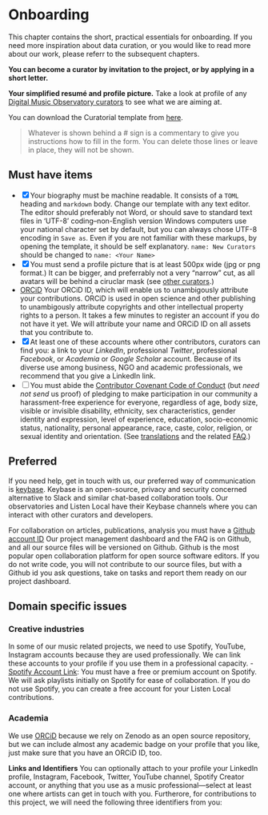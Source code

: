 # Onboarding {#onboarding}

::: {.rmdnote data-latex="{note}"}

This chapter contains the short, practical essentials for onboarding. If you need more inspiration about data curation, or you would like to read more about our work, please referr to the subsequent chapters. 

:::

**You can become a curator by invitation to the project, or by applying in a short letter.**

**Your simplified resumé and profile picture.** Take a look at profile of any [Digital Music Observatory curators](https://music.dataobservatory.eu/#contributors) to see what we are aiming at. 

You can download the Curatorial template from [here](https://raw.githubusercontent.com/dataobservatory-eu/music/main/content/authors/curator/_index.md).

> Whatever is shown behind a # sign is a commentary to give you instructions how to  fill in the form. You can delete those lines or leave in place, they will not be shown.



## Must have items {-}

- [x] Your biography must be machine readable.  It consists of a `TOML` heading and `markdown` body.  Change our template with any text editor. The editor should preferably not Word, or should save to standard text files in 'UTF-8' coding--non-English version Windows computers use your national character set by default, but you can always chose UTF-8 encoding in `Save as`. Even if you are not familiar with these markups, by opening the template, it should be self explanatory. 
`name: New Curators` should be changed to `name: <Your Name>` 
- [x] You must send a profile picture that is at least 500px wide (jpg or png format.) It can be bigger, and preferrably not a very "narrow" cut, as all avatars will be behind a ciruclar mask (see [other curators](https://music.dataobservatory.eu/#contributors).)
- [ORCiD](https://orcid.org/) Your ORCiD ID, which will enable us to unambigously attribute your contributions. ORCiD is used in open science and other publishing to unambigously attribute copyrights and other intellectual property rights to a person. It takes a few minutes to register an account if you do not have it yet. We will attribute your name and ORCiD ID on all assets that you contribute to.
- [x] At least one of these accounts where other contributors, curators can find you: a link to your _LinkedIn_, professional _Twitter_, professional _Facebook_, or _Academia_ or _Google Scholar_ account. Because of its diverse use among business, NGO and academic professionals, we recommend that you give a LinkedIn link. 
- [ ] You must abide the [Contributor Covenant Code of Conduct](https://www.contributor-covenant.org/version/2/1/code_of_conduct/) (but *need not send* us proof) of pledging to make participation in our community a harassment-free experience for everyone, regardless of age, body size, visible or invisible disability, ethnicity, sex characteristics, gender identity and expression, level of experience, education, socio-economic status, nationality, personal appearance, race, caste, color, religion, or sexual identity and orientation. (See [translations](https://www.contributor-covenant.org/translations/) and the related [FAQ](https://www.contributor-covenant.org/faq/).)

## Preferred

If you need help, get in touch with us, our preferred way of communication is  [keybase](https://keybase.io/). Keybase is an open-source, privacy and security concerned alternative to Slack and similar chat-based collaboration tools. Our observatories and Listen Local have their Keybase channels where you can interact with other curators and developers.

For collaboration on articles, publications, analysis you must have a [Github account ID](https://docs.github.com/en/get-started/signing-up-for-github/signing-up-for-a-new-github-account) Our project management dashboard and the FAQ is on Github, and all our source files will be versioned on Github. Github is the most popular open collaboration platform for open source software editors. If you do not write code, you will not contribute to our source files, but with a Github id you ask questions, take on tasks and report them ready on our project dashboard. 


## Domain specific issues

### Creative industries
In some of our music related projects, we need to use Spotify, YouTube, Instagram accounts because they are used professionally. We can link these accounts to your profile if you use them in a professional capacity.
- [Spotify Account Link](https://open.spotify.com/user/rx4xjay1368opqg2i7nabuo5c): You must have a free or premium account on Spotify. We will ask playlists initially on Spotify for ease of collaboration. If you do not use Spotify, you can create a free account for your Listen Local contributions.

### Academia 
We use [ORCiD](https://orcid.org/) because we rely on Zenodo as an open source repository, but we can include almost any academic badge on your profile that you like, just make sure that you have an ORCiD ID, too. 


**Links and Identifiers** You can optionally attach to your profile your LinkedIn profile, Instagram, Facebook, Twitter, YouTube channel, Spotify Creator account, or anything that you use as a music professional---select at least one where artists can get in touch with you. 
Furtherore, for contributions to this project, we will need the following three identifiers from you:






